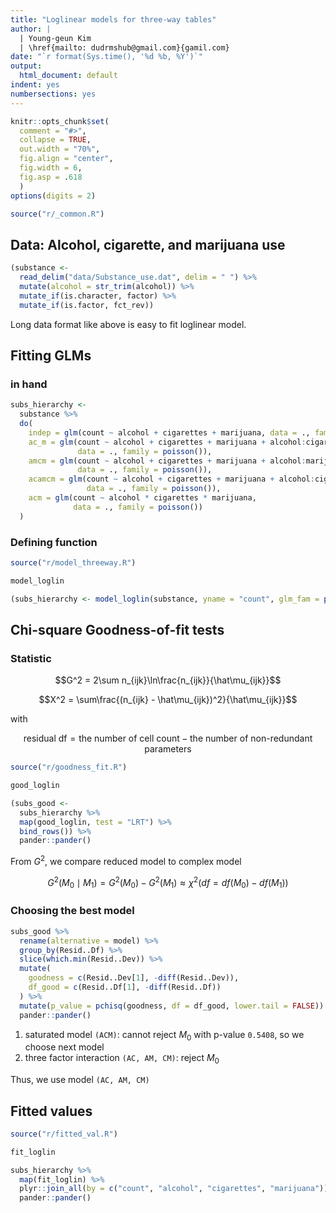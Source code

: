```yaml
---
title: "Loglinear models for three-way tables"
author: |
  | Young-geun Kim
  | \href{mailto: dudrmshub@gmail.com}{gamil.com}
date: "`r format(Sys.time(), '%d %b, %Y')`"
output:
  html_document: default
indent: yes
numbersections: yes
---
```


```r
knitr::opts_chunk$set(
  comment = "#>",
  collapse = TRUE,
  out.width = "70%",
  fig.align = "center",
  fig.width = 6,
  fig.asp = .618
  )
options(digits = 2)
```

```r
source("r/_common.R")
```

## Data: Alcohol, cigarette, and marijuana use {-}

```r
(substance <-
  read_delim("data/Substance_use.dat", delim = " ") %>% 
  mutate(alcohol = str_trim(alcohol)) %>% 
  mutate_if(is.character, factor) %>% 
  mutate_if(is.factor, fct_rev))
```

Long data format like above is easy to fit loglinear model.

## Fitting GLMs

### in hand

```r
subs_hierarchy <-
  substance %>% 
  do(
    indep = glm(count ~ alcohol + cigarettes + marijuana, data = ., family = poisson()),
    ac_m = glm(count ~ alcohol + cigarettes + marijuana + alcohol:cigarettes, 
               data = ., family = poisson()),
    amcm = glm(count ~ alcohol + cigarettes + marijuana + alcohol:marijuana + cigarettes:marijuana, 
               data = ., family = poisson()),
    acamcm = glm(count ~ alcohol + cigarettes + marijuana + alcohol:cigarettes + alcohol:marijuana + cigarettes:marijuana, 
                 data = ., family = poisson()),
    acm = glm(count ~ alcohol * cigarettes * marijuana, 
              data = ., family = poisson())
  )
```

### Defining function

```r
source("r/model_threeway.R")
```

```r
model_loglin
```

```r
(subs_hierarchy <- model_loglin(substance, yname = "count", glm_fam = poisson()))
```

## Chi-square Goodness-of-fit tests

### Statistic

$$G^2 = 2\sum n_{ijk}\ln\frac{n_{ijk}}{\hat\mu_{ijk}}$$

$$X^2 = \sum\frac{(n_{ijk} - \hat\mu_{ijk})^2}{\hat\mu_{ijk}}$$

with

$$\text{residual df} = \text{the number of cell count} - \text{the number of non-redundant parameters}$$

```r
source("r/goodness_fit.R")
```

```r
good_loglin
```


```r
(subs_good <-
  subs_hierarchy %>% 
  map(good_loglin, test = "LRT") %>% 
  bind_rows()) %>% 
  pander::pander()
```

From $G^2$, we compare reduced model to complex model

$$G^2(M_0 \mid M_1) = G^2(M_0) - G^2(M_1) \approx \chi^2\Big(df = df(M_0) - df(M_1)\Big)$$

### Choosing the best model

```r
subs_good %>% 
  rename(alternative = model) %>% 
  group_by(Resid..Df) %>%
  slice(which.min(Resid..Dev)) %>%
  mutate(
    goodness = c(Resid..Dev[1], -diff(Resid..Dev)),
    df_good = c(Resid..Df[1], -diff(Resid..Df))
  ) %>% 
  mutate(p_value = pchisq(goodness, df = df_good, lower.tail = FALSE)) %>% 
  pander::pander()
```

1. saturated model `(ACM)`: cannot reject $M_0$ with p-value `0.5408`, so we choose next model
2. three factor interaction `(AC, AM, CM)`: reject $M_0$

Thus, we use model `(AC, AM, CM)`

## Fitted values

```r
source("r/fitted_val.R")
```

```r
fit_loglin
```

```r
subs_hierarchy %>% 
  map(fit_loglin) %>% 
  plyr::join_all(by = c("count", "alcohol", "cigarettes", "marijuana")) %>% 
  pander::pander()
```












